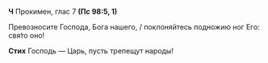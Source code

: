 **Ч** Прокимен, глас 7 **(Пс 98:5, 1)**

Превозносите Господа, Бога нашего, / поклоняйтесь подножию ног Его: свя́то оно!

**Стих** Господь — Царь, пусть трепещут народы!

